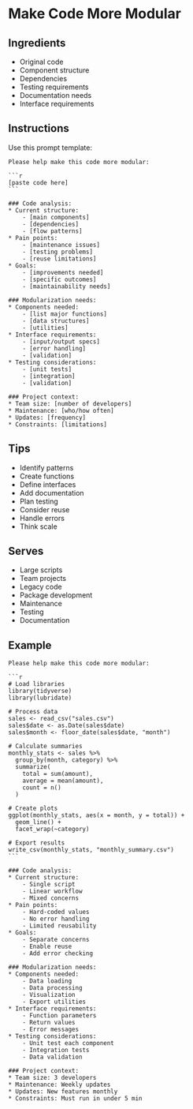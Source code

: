 
# Make Code More Modular {#modular-code}

## Ingredients

* Original code
* Component structure
* Dependencies
* Testing requirements
* Documentation needs
* Interface requirements

## Instructions

Use this prompt template:

````
Please help make this code more modular:

```r
[paste code here]
```

### Code analysis:
* Current structure:
    - [main components]
    - [dependencies]
    - [flow patterns]
* Pain points:
    - [maintenance issues]
    - [testing problems]
    - [reuse limitations]
* Goals:
    - [improvements needed]
    - [specific outcomes]
    - [maintainability needs]

### Modularization needs:
* Components needed:
    - [list major functions]
    - [data structures]
    - [utilities]
* Interface requirements:
    - [input/output specs]
    - [error handling]
    - [validation]
* Testing considerations:
    - [unit tests]
    - [integration]
    - [validation]

### Project context:
* Team size: [number of developers]
* Maintenance: [who/how often]
* Updates: [frequency]
* Constraints: [limitations]
````

## Tips

* Identify patterns
* Create functions
* Define interfaces
* Add documentation
* Plan testing
* Consider reuse
* Handle errors
* Think scale

## Serves

* Large scripts
* Team projects
* Legacy code
* Package development
* Maintenance
* Testing
* Documentation

## Example

````
Please help make this code more modular:

```r
# Load libraries
library(tidyverse)
library(lubridate)

# Process data
sales <- read_csv("sales.csv")
sales$date <- as.Date(sales$date)
sales$month <- floor_date(sales$date, "month")

# Calculate summaries
monthly_stats <- sales %>%
  group_by(month, category) %>%
  summarize(
    total = sum(amount),
    average = mean(amount),
    count = n()
  )

# Create plots
ggplot(monthly_stats, aes(x = month, y = total)) +
  geom_line() +
  facet_wrap(~category)

# Export results
write_csv(monthly_stats, "monthly_summary.csv")
```

### Code analysis:
* Current structure:
    - Single script
    - Linear workflow
    - Mixed concerns
* Pain points:
    - Hard-coded values
    - No error handling
    - Limited reusability
* Goals:
    - Separate concerns
    - Enable reuse
    - Add error checking

### Modularization needs:
* Components needed:
    - Data loading
    - Data processing
    - Visualization
    - Export utilities
* Interface requirements:
    - Function parameters
    - Return values
    - Error messages
* Testing considerations:
    - Unit test each component
    - Integration tests
    - Data validation

### Project context:
* Team size: 3 developers
* Maintenance: Weekly updates
* Updates: New features monthly
* Constraints: Must run in under 5 min
````

